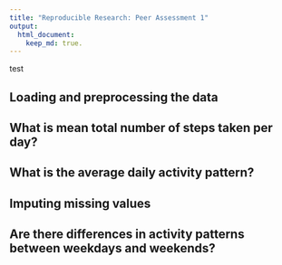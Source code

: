 ```yaml
---
title: "Reproducible Research: Peer Assessment 1"
output: 
  html_document:
    keep_md: true.
---
```

test

## Loading and preprocessing the data



## What is mean total number of steps taken per day?



## What is the average daily activity pattern?



## Imputing missing values



## Are there differences in activity patterns between weekdays and weekends?
